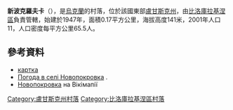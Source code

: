 {{coord|49|45|19|N|38|46|8|E|scale:100000|display=title}}

'''新波克羅夫卡'''（{{lang-uk|Новопокровка}}），是[[烏克蘭|烏克蘭]]的村落，位於該國東部[[盧甘斯克州|盧甘斯克州]]，由[[比洛庫拉基涅區|比洛庫拉基涅區]]負責管轄，始建於1947年，面積0.17平方公里，海拔高度141米，2001年人口11，人口密度每平方公里65.5人。

==參考資料==
* [http://w1.c1.rada.gov.ua/pls/z7502/A005?rdat1=01.01.2011&rf7571=17985 картка]{{dead link|date=2018年3月 |bot=InternetArchiveBot |fix-attempted=yes }}
* [http://weather.in.ua/ua/lyganskaja/17951 Погода в селі Новопокровка] {{Wayback|url=http://weather.in.ua/ua/lyganskaja/17951 |date=20131004225824 }}.
* [http://wikimapia.org/29100324/uk/Новопокровка Новопокровка] {{Wayback|url=http://wikimapia.org/29100324/uk/%D0%9D%D0%BE%D0%B2%D0%BE%D0%BF%D0%BE%D0%BA%D1%80%D0%BE%D0%B2%D0%BA%D0%B0 |date=20131005042156 }} на Вікімапії

{{DEFAULTSORT:Новопокровка}}
[[Category:盧甘斯克州村落|Category:盧甘斯克州村落]]
[[Category:比洛庫拉基涅區村落|Category:比洛庫拉基涅區村落]]


{{Luhansk-geo-stub}}